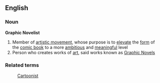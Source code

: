 ==English==
===Noun===
'''Graphic Novelist'''
# Member of [[Wikipedia:Art movement|artistic movement]], whose purpose is to [[elevate]] the [[form]] of the [[comic book]] to a more [[ambitious]] and [[meaningful]] level
# Person who creates works of [[art]], said works known as [[Graphic novel|Graphic Novels]]

===Related terms===
:[[Cartoonist]]